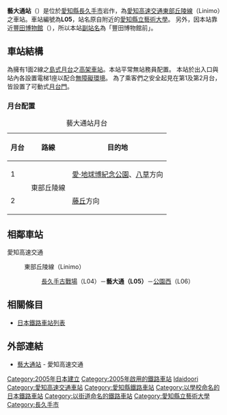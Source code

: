 {{NoteTA|1 = zh:藝大通車站; zh-cn:艺大通站; zh-tw:藝大通車站; zh-hk:藝大通站; }}
{{日本車站資訊
|公司色 = #164ca2
|站名 = 藝大通車站
|圖片 = Linimo-Geidai-Dori-Sta.jpg
|pxl = 
|圖片說明 =  
|日文原名 = 芸大通
|平假名 = げいだいどおり
|羅馬拼音 = Geidai-dori
|副站名 = 豐田博物館前
|電報略號 = 
|所在地 = {{JPN}}[[愛知縣|愛知縣]][[長久手市|長久手市]]岩作
|車站構造 = [[高架車站|高架車站]]
|月台配置 = 1面2線
|啟用年月日 = 2005年（[[平成|平成]]17年）3月6日
|廢站年月日 = 
|乘客人數 = 865
|上下車人次 = 1,739
|統計年度 = 2011年
|轉乘      =
|備註      = 標誌：[[File:LS-L05.svg|30px]]
|全寬備註 =
|adjacent = {{Adjacent stations|system=愛知高速交通|line=L|left=長久手古戰場|right=公園西|note-left=L04<br />1.1km|note-mid={{車站編號r|L|05|#164ca2|4}}<br />距離[[藤丘站_(愛知縣)|藤丘]]3.4km|note-right=L06<br />1.5km}}
}}

'''藝大通站'''（{{jpn|j=芸大通駅|hg=げいだいどおりえき|rm=Geidaidōri eki|f=y}}）是位於[[愛知縣|愛知縣]][[長久手市|長久手市]]岩作，為[[愛知高速交通|愛知高速交通]][[東部丘陵線|東部丘陵線]]（Linimo）之車站。車站編號為'''L05'''，站名原自附近的[[愛知縣立藝術大學|愛知縣立藝術大學]]。
另外，因本站靠近[[豐田博物館|豐田博物館]]（{{lang|ja|トヨタ博物館}}），所以本站[[副站名|副站名]]為「豐田博物館前」。

== 車站結構 ==
為擁有1面2線之[[島式月台|島式月台]]之[[高架車站|高架車站]]。本站平常無站務員配置。
本站於出入口與站內各設置電梯1座以配合[[無障礙環境|無障礙環境]]。
為了乘客們之安全起見在第1及第2月台，皆設置了可動式[[月台門|月台門]]。
=== 月台配置 ===
{| class="wikitable"
|+ 藝大通站月台
|-
!月台!!路線!!目的地
|-
! 1
| rowspan=2 | {{Color|#164ca2|■}}東部丘陵線
| [[愛·地球博紀念公園站|愛·地球博紀念公園]]、[[八草站|八草]]方向
|-
! 2
| [[藤丘站_(愛知縣)|藤丘]]方向
|}

== 相鄰車站 ==
; 愛知高速交通
: {{Color|#164ca2|■}}東部丘陵線（Linimo）
:: [[長久手古戰場站|長久手古戰場]]（L04）－'''藝大通（L05）'''－[[公園西站|公園西]]（L06）

== 相關條目 ==
* [[日本鐵路車站列表|日本鐵路車站列表]]

== 外部連結 == 
* [http://www.linimo.jp/station/2018030614265795.html 藝大通站] {{Wayback|url=http://www.linimo.jp/station/2018030614265795.html |date=20200218050723 }} - 愛知高速交通

{{東部丘陵線}}
{{japan-rail-stub}}
{{DEFAULTSORT:Geidai-dori}}
[[Category:2005年日本建立|Category:2005年日本建立]]
[[Category:2005年啟用的鐵路車站|Category:2005年啟用的鐵路車站]]
[[Category:日本鐵路車站_Ge|Idaidoori]]
[[Category:愛知高速交通車站|Category:愛知高速交通車站]]
[[Category:愛知縣鐵路車站|Category:愛知縣鐵路車站]]
[[Category:以學校命名的日本鐵路車站|Category:以學校命名的日本鐵路車站]]
[[Category:以街道命名的鐵路車站|Category:以街道命名的鐵路車站]]
[[Category:愛知縣立藝術大學|Category:愛知縣立藝術大學]]
[[Category:長久手市|Category:長久手市]]